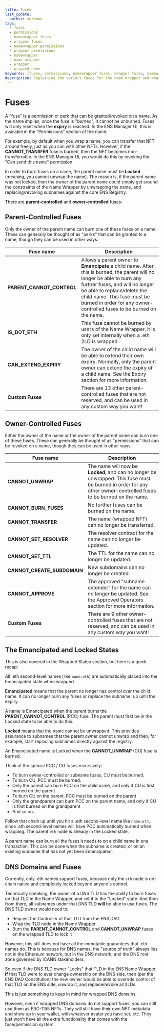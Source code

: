 ```yaml
---
title: Fuses
last_update:
  author: serenae
tags:
  - fuses
  - permissions
  - namewrapper fuses
  - wrapper fuses
  - namewrapper permissions
  - wrapper permissions
  - namewrapper
  - name wrapper
  - wrapper
  - wrapped name
keywords: [fuses, permissions, namewrapper fuses, wrapper fuses, namewrapper permissions, wrapper permissions, namewrapper, name wrapper, wrapper, wrapped name]
description: Explaining the various fuses for the Name Wrapper and what they do
---
```


# Fuses

A "fuse" is a permission or perk that can be granted/revoked on a name.
As the name implies, once the fuse is "burned", it cannot be unburned. Fuses will only reset when the **expiry** is reached. In the ENS Manager UI, this is available in the "Permissions" section of the name.

For example, by default when you wrap a name, you can transfer that NFT around freely, just as you can with other NFTs. However, if the **CANNOT_TRANSFER** fuse is burned, then the NFT becomes non-transferrable. In the ENS Manager UI, you would do this by revoking the "Can send this name" permission.

In order to burn fuses on a name, the parent name must be **Locked** (meaning, you cannot unwrap the name). The reason is, if the parent name was not locked, then the owner of the parent name could simply get around the constraints of the Name Wrapper by unwrapping the name, and replacing/revoking subnames against the core ENS Registry.

There are **parent-controlled** and **owner-controlled** fuses:

## Parent-Controlled Fuses
Only the owner of the parent name can burn one of these fuses on a name. These can generally be thought of as "perks" that can be granted to a name, though they can be used in other ways.

| Fuse name | Description |
|-|-|
| **PARENT_CANNOT_CONTROL** | Allows a parent owner to **Emancipate** a child name. After this is burned, the parent will no longer be able to burn any further fuses, and will no longer be able to replace/delete the child name. This fuse must be burned in order for any owner-controlled fuses to be burned on the name. |
| **IS_DOT_ETH** | This fuse cannot be burned by users of the Name Wrapper, it is only set internally when a .eth 2LD is wrapped. |
| **CAN_EXTEND_EXPIRY** | The owner of the child name will be able to extend their own expiry. Normally, only the parent owner can extend the expiry of a child name. See the <Link to="/docs/dev-basics/namewrapper/expiry">Expiry</Link> section for more information. |
| **Custom Fuses** | There are 13 other parent-controlled fuses that are not reserved, and can be used in any custom way you want! |

## Owner-Controlled Fuses
Either the owner of the name *or* the owner of the parent name can burn one of these fuses. These can generally be thought of as "permissions" that can be revoked on a name, though they can be used in other ways.

| Fuse name | Description |
|-|-|
| **CANNOT_UNWRAP** | The name will now be **Locked**, and can no longer be unwrapped. This fuse must be burned in order for any other owner-controlled fuses to be burned on the name. |
| **CANNOT_BURN_FUSES** | No further fuses can be burned on the name. |
| **CANNOT_TRANSFER** | The name (wrapped NFT) can no longer be transferred. |
| **CANNOT_SET_RESOLVER** | The resolver contract for the name can no longer be updated. |
| **CANNOT_SET_TTL** | The TTL for the name can no longer be updated. |
| **CANNOT_CREATE_SUBDOMAIN** | New subdomains can no longer be created. |
| **CANNOT_APPROVE** | The approved "subname extender" for the name can no longer be updated. See the <Link to="/docs/dev-basics/namewrapper/approved-operators">Approved Operators</Link> section for more information. |
| **Custom Fuses** | There are 9 other owner-controlled fuses that are not reserved, and can be used in any custom way you want! |

## The Emancipated and Locked States
This is also covered in the <Link to="/docs/dev-basics/namewrapper/states">Wrapped States</Link> section, but here is a quick recap:

All .eth second-level names (like `name.eth`) are automatically placed into the Emancipated state when wrapped.

**Emancipated** means that the parent no longer has control over the child name. It can no longer burn any fuses or replace the subname, up until the expiry.

A name is Emancipated when the parent burns the **PARENT_CANNOT_CONTROL** (PCC) fuse. The parent must first be in the Locked state to be able to do this.

**Locked** means that the name cannot be unwrapped. This provides assurance to subnames that the parent owner cannot unwrap and then, for example, start replacing subnames directly against the registry.

An Emancipated name is Locked when the **CANNOT_UNWRAP** (CU) fuse is burned.

Think of the special PCC / CU fuses recursively:

* To burn owner-controlled or subname fuses, CU must be burned.
* To burn CU, PCC must be burned.
* Only the parent can burn PCC on the child name, and only if CU is first burned on the parent
* To burn CU on the parent, PCC must be burned on the parent
* Only the grandparent can burn PCC on the parent name, and only if CU is first burned on the grandparent
* And so on...

Follow that chain up until you hit a .eth second-level name like `name.eth`, since .eth second-level names will have PCC automatically burned when wrapping. The parent `eth` node is already in the Locked state.

A parent name can burn all the fuses it needs to on a child name in one transaction. This can be done when the subname is created, or on an existing subname that has not yet been Emancipated.

## DNS Domains and Fuses
Currently, only .eth names support fuses, because only the `eth` node is on-chain native and completely locked beyond anyone's control.

Technically speaking, the owner of a DNS TLD has the ability to burn fuses on that TLD in the Name Wrapper, and set it to the "Locked" state. And then from there, all subnames under that DNS TLD **will** be able to use fuses. The DNS TLD owner would need to:

* Request the Controller of that TLD from the ENS DAO
* Wrap the TLD node in the Name Wrapper
* Burn the **PARENT_CANNOT_CONTROL** and **CANNOT_UNWRAP** fuses on the wrapped TLD to lock it

However, this still does not have all the immutable guarantees that .eth names do. This is because for DNS names, the "source of truth" always lies not in the Ethereum network, but in the DNS network, and the DNS root zone governed by ICANN stakeholders.

So even if the DNS TLD owner "Locks" that TLD in the ENS Name Wrapper, **if** that TLD were to ever change ownership on the DNS side, then (per the <Link to="https://docs.ens.domains/v/governance/ens-dao-constitution#iv.-ens-integrates-with-the-global-namespace">ENS DAO Constitution</Link>) the new owner would be able to override control of that TLD on the ENS side, unwrap it, and replace/revoke all 2LDs.

This is just something to keep in mind for wrapped DNS domains.

However, even if wrapped DNS domains do not support fuses, you can still use them as ERC-1155 NFTs. They will still have their own NFT metadata and show up in your wallet, with whatever avatar you have set, etc. They just won't have all the extra functionality that comes with the fuse/permission system.
